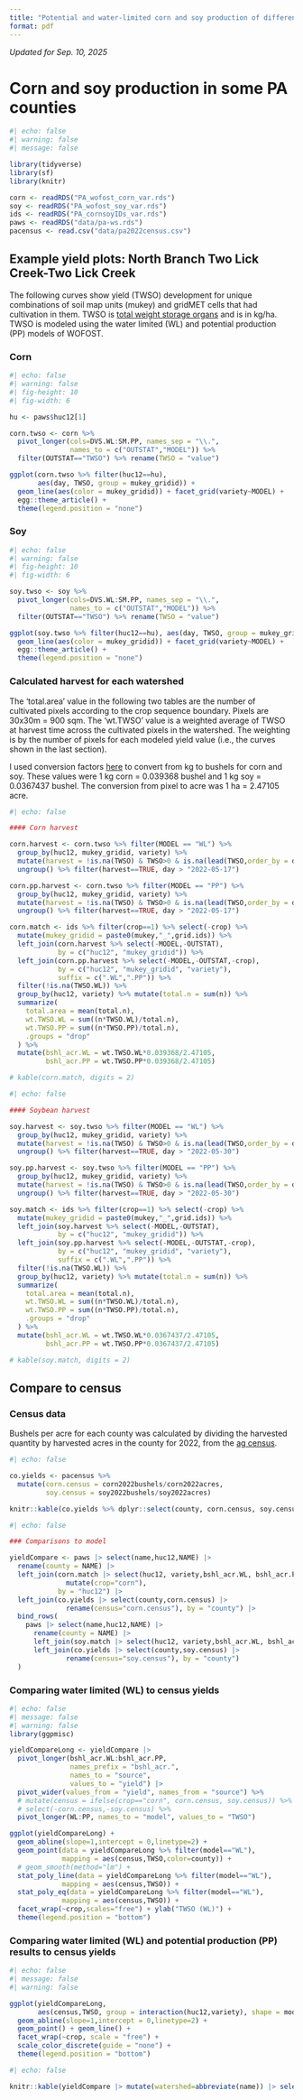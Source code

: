 ```yaml
---
title: "Potential and water-limited corn and soy production of different varieties, compared to the 2022 Agricultural Census"
format: pdf
---
```


_Updated for Sep. 10, 2025_

# Corn and soy production in some PA counties

```r
#| echo: false
#| warning: false
#| message: false

library(tidyverse)
library(sf)
library(knitr)

corn <- readRDS("PA_wofost_corn_var.rds")
soy <- readRDS("PA_wofost_soy_var.rds")
ids <- readRDS("PA_cornsoyIDs_var.rds")
paws <- readRDS("data/pa-ws.rds")
pacensus <- read.csv("data/pa2022census.csv")
```

## Example yield plots: North Branch Two Lick Creek-Two Lick Creek

The following curves show yield (TWSO) development for unique combinations of soil map units (mukey) and gridMET cells that had cultivation in them. TWSO is [total weight storage organs](https://github.com/ClimateEcology/rPCSE?tab=readme-ov-file#total-weight-storage-organs) and is in kg/ha. TWSO is modeled using the water limited (WL) and potential production (PP) models of WOFOST.

### Corn

```r
#| echo: false
#| warning: false
#| fig-height: 10
#| fig-width: 6

hu <- paws$huc12[1]

corn.twso <- corn %>%
  pivot_longer(cols=DVS.WL:SM.PP, names_sep = "\\.", 
               names_to = c("OUTSTAT","MODEL")) %>%
  filter(OUTSTAT=="TWSO") %>% rename(TWSO = "value")

ggplot(corn.twso %>% filter(huc12==hu), 
       aes(day, TWSO, group = mukey_gridid)) + 
  geom_line(aes(color = mukey_gridid)) + facet_grid(variety~MODEL) +
  egg::theme_article() +
  theme(legend.position = "none")

```

### Soy

```r
#| echo: false
#| warning: false
#| fig-height: 10
#| fig-width: 6

soy.twso <- soy %>%
  pivot_longer(cols=DVS.WL:SM.PP, names_sep = "\\.", 
               names_to = c("OUTSTAT","MODEL")) %>%
  filter(OUTSTAT=="TWSO") %>% rename(TWSO = "value")

ggplot(soy.twso %>% filter(huc12==hu), aes(day, TWSO, group = mukey_gridid)) + 
  geom_line(aes(color = mukey_gridid)) + facet_grid(variety~MODEL) +
  egg::theme_article() +
  theme(legend.position = "none")

```

### Calculated harvest for each watershed

The 'total.area' value in the following two tables are the number of cultivated pixels according to the crop sequence boundary. Pixels are 30x30m = 900 sqm. The 'wt.TWSO' value is a weighted average of TWSO at harvest time across the cultivated pixels in the watershed. The weighting is by the number of pixels for each modeled yield value (i.e., the curves shown in the last section).

I used conversion factors [here](https://ers.usda.gov/sites/default/files/_laserfiche/publications/41880/33132_ah697_002.pdf?v=69466) to convert from kg to bushels for corn and soy. These values were 1 kg corn = 0.039368 bushel and 1 kg soy = 0.0367437 bushel. The conversion from pixel to acre was 1 ha = 2.47105 acre.



\small

```r
#| echo: false

#### Corn harvest

corn.harvest <- corn.twso %>% filter(MODEL == "WL") %>%
  group_by(huc12, mukey_gridid, variety) %>% 
  mutate(harvest = !is.na(TWSO) & TWSO>0 & is.na(lead(TWSO,order_by = day))) %>%
  ungroup() %>% filter(harvest==TRUE, day > "2022-05-17")

corn.pp.harvest <- corn.twso %>% filter(MODEL == "PP") %>%
  group_by(huc12, mukey_gridid, variety) %>% 
  mutate(harvest = !is.na(TWSO) & TWSO>0 & is.na(lead(TWSO,order_by = day))) %>%
  ungroup() %>% filter(harvest==TRUE, day > "2022-05-17")

corn.match <- ids %>% filter(crop==1) %>% select(-crop) %>%
  mutate(mukey_gridid = paste0(mukey,"_",grid.ids)) %>%
  left_join(corn.harvest %>% select(-MODEL,-OUTSTAT),
            by = c("huc12", "mukey_gridid")) %>%
  left_join(corn.pp.harvest %>% select(-MODEL,-OUTSTAT,-crop),
            by = c("huc12", "mukey_gridid", "variety"),
            suffix = c(".WL",".PP")) %>%
  filter(!is.na(TWSO.WL)) %>%
  group_by(huc12, variety) %>% mutate(total.n = sum(n)) %>%
  summarize(
    total.area = mean(total.n),
    wt.TWSO.WL = sum((n*TWSO.WL)/total.n),
    wt.TWSO.PP = sum((n*TWSO.PP)/total.n),
    .groups = "drop"
  ) %>%
  mutate(bshl_acr.WL = wt.TWSO.WL*0.039368/2.47105,
         bshl_acr.PP = wt.TWSO.PP*0.039368/2.47105)

# kable(corn.match, digits = 2)

```



```r
#| echo: false

#### Soybean harvest

soy.harvest <- soy.twso %>% filter(MODEL == "WL") %>%
  group_by(huc12, mukey_gridid, variety) %>% 
  mutate(harvest = !is.na(TWSO) & TWSO>0 & is.na(lead(TWSO,order_by = day))) %>%
  ungroup() %>% filter(harvest==TRUE, day > "2022-05-30")

soy.pp.harvest <- soy.twso %>% filter(MODEL == "PP") %>%
  group_by(huc12, mukey_gridid, variety) %>% 
  mutate(harvest = !is.na(TWSO) & TWSO>0 & is.na(lead(TWSO,order_by = day))) %>%
  ungroup() %>% filter(harvest==TRUE, day > "2022-05-30")

soy.match <- ids %>% filter(crop==1) %>% select(-crop) %>%
  mutate(mukey_gridid = paste0(mukey,"_",grid.ids)) %>%
  left_join(soy.harvest %>% select(-MODEL,-OUTSTAT),
            by = c("huc12", "mukey_gridid")) %>%
  left_join(soy.pp.harvest %>% select(-MODEL,-OUTSTAT,-crop),
            by = c("huc12", "mukey_gridid", "variety"),
            suffix = c(".WL",".PP")) %>%
  filter(!is.na(TWSO.WL)) %>%
  group_by(huc12, variety) %>% mutate(total.n = sum(n)) %>%
  summarize(
    total.area = mean(total.n),
    wt.TWSO.WL = sum((n*TWSO.WL)/total.n),
    wt.TWSO.PP = sum((n*TWSO.PP)/total.n),
    .groups = "drop"
  ) %>%
  mutate(bshl_acr.WL = wt.TWSO.WL*0.0367437/2.47105,
         bshl_acr.PP = wt.TWSO.PP*0.0367437/2.47105)

# kable(soy.match, digits = 2)

```

\normalsize

## Compare to census

### Census data

Bushels per acre for each county was calculated by dividing the harvested quantity by harvested acres in the county for 2022, from the [ag census](https://www.nass.usda.gov/Publications/AgCensus/2022/Full_Report/Volume_1,_Chapter_2_County_Level/Pennsylvania/st42_2_025_025.pdf).

```r
#| echo: false

co.yields <- pacensus %>% 
  mutate(corn.census = corn2022bushels/corn2022acres,
         soy.census = soy2022bushels/soy2022acres)

knitr::kable(co.yields %>% dplyr::select(county, corn.census, soy.census), digits = 2)

```


```r
#| echo: false

### Comparisons to model

yieldCompare <- paws |> select(name,huc12,NAME) |> 
  rename(county = NAME) |>
  left_join(corn.match |> select(huc12, variety,bshl_acr.WL, bshl_acr.PP) |>
              mutate(crop="corn"), 
            by = "huc12") |>
  left_join(co.yields |> select(county,corn.census) |> 
              rename(census="corn.census"), by = "county") |>
  bind_rows(
    paws |> select(name,huc12,NAME) |> 
      rename(county = NAME) |>
      left_join(soy.match |> select(huc12, variety,bshl_acr.WL, bshl_acr.PP) |> mutate(crop="soy"), by = "huc12") |>
      left_join(co.yields |> select(county,soy.census) |> 
              rename(census="soy.census"), by = "county")
  )

```

### Comparing water limited (WL) to census yields

```r
#| echo: false
#| message: false
#| warning: false
library(ggpmisc)

yieldCompareLong <- yieldCompare |> 
  pivot_longer(bshl_acr.WL:bshl_acr.PP,
               names_prefix = "bshl_acr.",
               names_to = "source",
               values_to = "yield") |>
  pivot_wider(values_from = "yield", names_from = "source") %>%
  # mutate(census = ifelse(crop=="corn", corn.census, soy.census)) %>%
  # select(-corn.census,-soy.census) %>%
  pivot_longer(WL:PP, names_to = "model", values_to = "TWSO")

ggplot(yieldCompareLong) +
  geom_abline(slope=1,intercept = 0,linetype=2) +
  geom_point(data = yieldCompareLong %>% filter(model=="WL"),
             mapping = aes(census,TWSO,color=county)) + 
  # geom_smooth(method="lm") +
  stat_poly_line(data = yieldCompareLong %>% filter(model=="WL"),
             mapping = aes(census,TWSO)) +
  stat_poly_eq(data = yieldCompareLong %>% filter(model=="WL"),
             mapping = aes(census,TWSO)) +
  facet_wrap(~crop,scales="free") + ylab("TWSO (WL)") +
  theme(legend.position = "bottom")

```

### Comparing water limited (WL) and potential production (PP) results to census yields

```r
#| echo: false
#| message: false
#| warning: false

ggplot(yieldCompareLong,
       aes(census,TWSO, group = interaction(huc12,variety), shape = model, color = county)) +
  geom_abline(slope=1,intercept = 0,linetype=2) +
  geom_point() + geom_line() + 
  facet_wrap(~crop, scale = "free") +
  scale_color_discrete(guide = "none") +
  theme(legend.position = "bottom")
```

\small

```r
#| echo: false

knitr::kable(yieldCompare |> mutate(watershed=abbreviate(name)) |> select(-huc12,-name), digits = 2)
```
